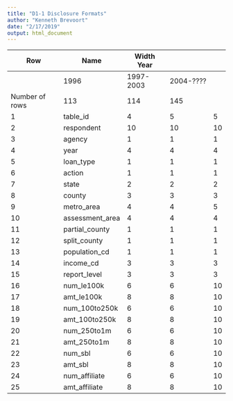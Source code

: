 ```yaml
---
title: "D1-1 Disclosure Formats"
author: "Kenneth Brevoort"
date: "2/17/2019"
output: html_document
---
```


Row | Name            | Width Year |           |           |
----|-----------------|------------|-----------|-----------|
    |                 | 1996       | 1997-2003 | 2004-???? |
    | Number of rows  | 113        | 114       | 145       |
1   | table_id        | 4          | 5         | 5         |
2   | respondent      | 10         | 10        | 10        |
3   | agency          | 1          | 1         | 1         |
4   | year            | 4          | 4         | 4         |
5   | loan_type       | 1          | 1         | 1         |
6   | action          | 1          | 1         | 1         |
7   | state           | 2          | 2         | 2         |
8   | county          | 3          | 3         | 3         |
9   | metro_area      | 4          | 4         | 5         |
10  | assessment_area | 4          | 4         | 4         |
11  | partial_county  | 1          | 1         | 1         |
12  | split_county    | 1          | 1         | 1         |
13  | population_cd   | 1          | 1         | 1         |
14  | income_cd       | 3          | 3         | 3         |
15  | report_level    | 3          | 3         | 3         |
16  | num_le100k      | 6          | 6         | 10        |
17  | amt_le100k      | 8          | 8         | 10        |
18  | num_100to250k   | 6          | 6         | 10        |
19  | amt_100to250k   | 8          | 8         | 10        |
20  | num_250to1m     | 6          | 6         | 10        |
21  | amt_250to1m     | 8          | 8         | 10        |
22  | num_sbl         | 6          | 6         | 10        |
23  | amt_sbl         | 8          | 8         | 10        |
24  | num_affiliate   | 6          | 6         | 10        |
25  | amt_affiliate   | 8          | 8         | 10        |
